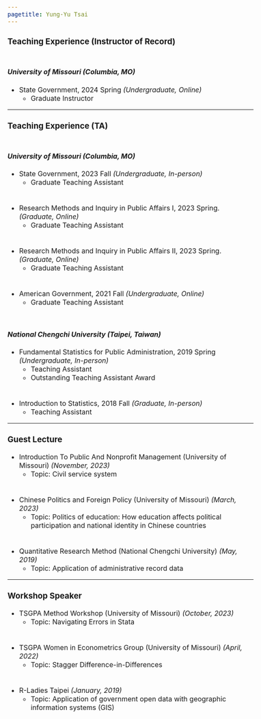 ```yaml
---
pagetitle: Yung-Yu Tsai
---
```


<link rel="stylesheet" href="styles.css" type="text/css">
<style>
  body{
  font-size: 12pt;
}
</style>


### Teaching Experience (Instructor of Record)
<div style="line-height:50%;"><br></div>

#### _University of Missouri (Columbia, MO)_

* State Government, 2024 Spring _(Undergraduate, Online)_
  - Graduate Instructor

------

### Teaching Experience (TA)
<div style="line-height:50%;"><br></div>

#### _University of Missouri (Columbia, MO)_

* State Government, 2023 Fall _(Undergraduate, In-person)_
  - Graduate Teaching Assistant
  
<div style="line-height:50%;"><br></div>

* Research Methods and Inquiry in Public Affairs I, 2023 Spring. _(Graduate, Online)_
  - Graduate Teaching Assistant

<div style="line-height:50%;"><br></div>

* Research Methods and Inquiry in Public Affairs II, 2023 Spring. _(Graduate, Online)_
  - Graduate Teaching Assistant
  
<div style="line-height:50%;"><br></div>

* American Government, 2021 Fall _(Undergraduate, Online)_
  - Graduate Teaching Assistant

<div style="line-height:100%;"><br></div>

#### _National Chengchi University (Taipei, Taiwan)_

* Fundamental Statistics for Public Administration, 2019 Spring _(Undergraduate, In-person)_
  - Teaching Assistant
  - Outstanding Teaching Assistant Award

<div style="line-height:50%;"><br></div>
  
* Introduction to Statistics, 2018 Fall _(Graduate, In-person)_
  - Teaching Assistant

------

### Guest Lecture

* Introduction To Public And Nonprofit Management (University of Missouri) _(November, 2023)_
  - Topic: Civil service system

<div style="line-height:50%;"><br></div>

* Chinese Politics and Foreign Policy (University of Missouri) _(March, 2023)_
  - Topic: Politics of education: How education affects political participation and national identity in Chinese countries

<div style="line-height:50%;"><br></div>

* Quantitative Research Method (National Chengchi University) _(May, 2019)_
  - Topic: Application of administrative record data
  
  
------

### Workshop Speaker

* TSGPA Method Workshop (University of Missouri) _(October, 2023)_
  - Topic: Navigating Errors in Stata

 <div style="line-height:50%;"><br></div>

* TSGPA Women in Econometrics Group (University of Missouri) _(April, 2022)_
  - Topic: Stagger Difference-in-Differences
 
 <div style="line-height:50%;"><br></div>

* R-Ladies Taipei _(January, 2019)_
  - Topic: Application of government open data with geographic information systems (GIS)
